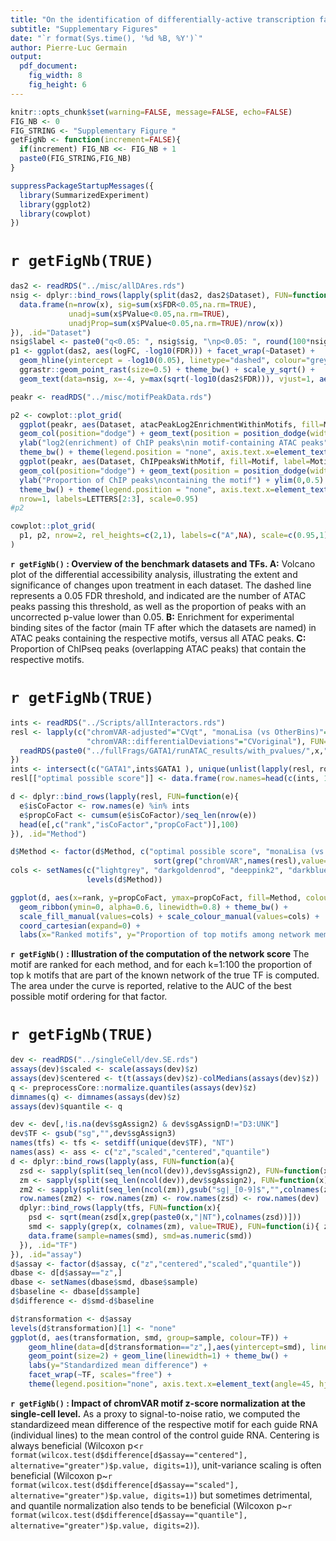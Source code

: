 ```yaml
---
title: "On the identification of differentially-active transcription fators from ATAC-seq data"
subtitle: "Supplementary Figures"
date: "`r format(Sys.time(), '%d %B, %Y')`"
author: Pierre-Luc Germain
output:
  pdf_document:
    fig_width: 8
    fig_height: 6
---
```


```r
knitr::opts_chunk$set(warning=FALSE, message=FALSE, echo=FALSE)
FIG_NB <- 0
FIG_STRING <- "Supplementary Figure "
getFigNb <- function(increment=FALSE){
  if(increment) FIG_NB <<- FIG_NB + 1
  paste0(FIG_STRING,FIG_NB)
}
```

```r
suppressPackageStartupMessages({
  library(SummarizedExperiment)
  library(ggplot2)
  library(cowplot)
})
```



# `r getFigNb(TRUE)`

```r
das2 <- readRDS("../misc/allDAres.rds")
nsig <- dplyr::bind_rows(lapply(split(das2, das2$Dataset), FUN=function(x){
  data.frame(n=nrow(x), sig=sum(x$FDR<0.05,na.rm=TRUE),
             unadj=sum(x$PValue<0.05,na.rm=TRUE),
             unadjProp=sum(x$PValue<0.05,na.rm=TRUE)/nrow(x))
}), .id="Dataset")
nsig$label <- paste0("q<0.05: ", nsig$sig, "\np<0.05: ", round(100*nsig$unadjProp), "%")
p1 <- ggplot(das2, aes(logFC, -log10(FDR))) + facet_wrap(~Dataset) + 
  geom_hline(yintercept = -log10(0.05), linetype="dashed", colour="grey") + 
  ggrastr::geom_point_rast(size=0.5) + theme_bw() + scale_y_sqrt() +
  geom_text(data=nsig, x=-4, y=max(sqrt(-log10(das2$FDR))), vjust=1, aes(label=label), size=3)
```

```r
peakr <- readRDS("../misc/motifPeakData.rds")
```

```r
p2 <- cowplot::plot_grid(
  ggplot(peakr, aes(Dataset, atacPeakLog2EnrichmentWithinMotifs, fill=Motif, label=Motif, Group=Motif)) + 
  geom_col(position="dodge") + geom_text(position = position_dodge(width = .9), angle=90, hjust=0, size=3) + 
  ylab("log2(enrichment) of ChIP peaks\nin motif-containing ATAC peaks") + ylim(c(-0.3,5)) +
  theme_bw() + theme(legend.position = "none", axis.text.x=element_text(angle=45, hjust=1, vjust=1)),
  ggplot(peakr, aes(Dataset, ChIPpeaksWithMotif, fill=Motif, label=Motif, Group=Motif)) + 
  geom_col(position="dodge") + geom_text(position = position_dodge(width = .9), angle=90, hjust=0, size=3) + 
  ylab("Proportion of ChIP peaks\ncontaining the motif") + ylim(0,0.5) +
  theme_bw() + theme(legend.position = "none", axis.text.x=element_text(angle=45, hjust=1, vjust=1)),
  nrow=1, labels=LETTERS[2:3], scale=0.95)
#p2
```

```r
cowplot::plot_grid(
  p1, p2, nrow=2, rel_heights=c(2,1), labels=c("A",NA), scale=c(0.95,1)
)
```

**`r getFigNb()` : Overview of the benchmark datasets and TFs. A:** Volcano plot of the differential accessibility analysis, illustrating the extent and significance of changes upon treatment in each dataset. The dashed line represents a 0.05 FDR threshold, and indicated are the number of ATAC peaks passing this threshold, as well as the proportion of peaks with an uncorrected p-value lower than 0.05. **B:** Enrichment for experimental binding sites of the factor (main TF after which the datasets are named) in ATAC peaks containing the respective motifs, versus all ATAC peaks. **C:** Proportion of ChIPseq peaks (overlapping ATAC peaks) that contain the respective motifs.


\newpage


# `r getFigNb(TRUE)`

```r
ints <- readRDS("../Scripts/allInteractors.rds")
resl <- lapply(c("chromVAR-adjusted"="CVqt", "monaLisa (vs OtherBins)"="ML",
                 "chromVAR::differentialDeviations"="CVoriginal"), FUN=function(x){
  readRDS(paste0("../fullFrags/GATA1/runATAC_results/with_pvalues/",x,".rds"))                 
})
ints <- intersect(c("GATA1",ints$GATA1 ), unique(unlist(lapply(resl, row.names))))
resl[["optimal possible score"]] <- data.frame(row.names=head(c(ints, 1:100),100), rank=1:100)

d <- dplyr::bind_rows(lapply(resl, FUN=function(e){
  e$isCoFactor <- row.names(e) %in% ints
  e$propCoFact <- cumsum(e$isCoFactor)/seq_len(nrow(e))
  head(e[,c("rank","isCoFactor","propCoFact")],100)
}), .id="Method")

d$Method <- factor(d$Method, c("optimal possible score", "monaLisa (vs OtherBins)",
                                sort(grep("chromVAR",names(resl),value=TRUE))))
cols <- setNames(c("lightgrey", "darkgoldenrod", "deeppink2", "darkblue"),
                 levels(d$Method))

ggplot(d, aes(x=rank, y=propCoFact, ymax=propCoFact, fill=Method, colour=Method)) + 
  geom_ribbon(ymin=0, alpha=0.6, linewidth=0.8) + theme_bw() +
  scale_fill_manual(values=cols) + scale_colour_manual(values=cols) +
  coord_cartesian(expand=0) + 
  labs(x="Ranked motifs", y="Proportion of top motifs among network members")
```


**`r getFigNb()` : Illustration of the computation of the network score** The motif are ranked for
each method, and for each k=1:100 the proportion of top k motifs that are part of
the known network of the true TF is computed. The area under the curve is reported,
relative to the AUC of the best possible motif ordering for that factor.


\newpage




# `r getFigNb(TRUE)`

```r
dev <- readRDS("../singleCell/dev.SE.rds")
assays(dev)$scaled <- scale(assays(dev)$z)
assays(dev)$centered <- t(t(assays(dev)$z)-colMedians(assays(dev)$z))
q <- preprocessCore::normalize.quantiles(assays(dev)$z)
dimnames(q) <- dimnames(assays(dev)$z)
assays(dev)$quantile <- q

dev <- dev[,!is.na(dev$sgAssign2) & dev$sgAssignD!="D3:UNK"]
dev$TF <- gsub("sg","",dev$sgAssign3)
names(tfs) <- tfs <- setdiff(unique(dev$TF), "NT")
names(ass) <- ass <- c("z","scaled","centered","quantile")
d <- dplyr::bind_rows(lapply(ass, FUN=function(a){
  zsd <- sapply(split(seq_len(ncol(dev)),dev$sgAssign2), FUN=function(x) matrixStats::rowVars(assays(dev)[[a]][,x]))
  zm <- sapply(split(seq_len(ncol(dev)),dev$sgAssign2), FUN=function(x) rowMeans(assays(dev)[[a]][,x]))
  zm2 <- sapply(split(seq_len(ncol(zm)),gsub("sg|_[0-9]$","",colnames(zm))), FUN=function(i) rowMeans(zm[,i]))
  row.names(zm2) <- row.names(zm) <- row.names(zsd) <- row.names(dev)
  dplyr::bind_rows(lapply(tfs, FUN=function(x){
    psd <- sqrt(mean(zsd[x,grep(paste0(x,"|NT"),colnames(zsd))]))
    smd <- sapply(grep(x, colnames(zm), value=TRUE), FUN=function(i){ zm2[x,"NT"]-zm[x,i]/psd })
    data.frame(sample=names(smd), smd=as.numeric(smd))
  }), .id="TF")
}), .id="assay")
d$assay <- factor(d$assay, c("z","centered","scaled","quantile"))
dbase <- d[d$assay=="z",]
dbase <- setNames(dbase$smd, dbase$sample)
d$baseline <- dbase[d$sample]
d$difference <- d$smd-d$baseline
```


```r
d$transformation <- d$assay
levels(d$transformation)[1] <- "none"
ggplot(d, aes(transformation, smd, group=sample, colour=TF)) + 
    geom_hline(data=d[d$transformation=="z",],aes(yintercept=smd), linetype="dashed", colour="grey") +
    geom_point(size=2) + geom_line(linewidth=1) + theme_bw() + 
    labs(y="Standardized mean difference") + 
    facet_wrap(~TF, scales="free") +
    theme(legend.position="none", axis.text.x=element_text(angle=45, hjust=1, vjust=1))
```

**`r getFigNb()` : Impact of chromVAR motif z-score normalization at the single-cell level.** As a proxy to signal-to-noise ratio, we computed the standardizeed mean difference of the respective motif for each guide RNA (individual lines) to the mean control of the control guide RNA. Centering is always beneficial (Wilcoxon p<`r format(wilcox.test(d$difference[d$assay=="centered"], alternative="greater")$p.value, digits=1)`), unit-variance scaling is often beneficial (Wilcoxon p~`r format(wilcox.test(d$difference[d$assay=="scaled"], alternative="greater")$p.value, digits=1)`) but sometimes detrimental, and quantile normalization also tends to be beneficial (Wilcoxon p~`r format(wilcox.test(d$difference[d$assay=="quantile"], alternative="greater")$p.value, digits=2)`).
